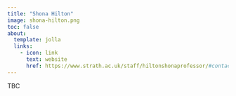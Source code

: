 ```yaml
---
title: "Shona Hilton"
image: shona-hilton.png
toc: false
about:
  template: jolla
  links:
    - icon: link
      text: website
      href: https://www.strath.ac.uk/staff/hiltonshonaprofessor/#contact
---
```


TBC
